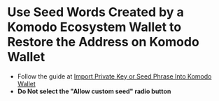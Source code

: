 
# Use Seed Words Created by a Komodo Ecosystem Wallet to Restore the Address on Komodo Wallet

*   Follow the guide at [Import Private Key or Seed Phrase Into Komodo Wallet](/komodo-wallet/desktop/import-private-key-or-seed-phrase/)
*   **Do Not select the "Allow custom seed" radio button**
